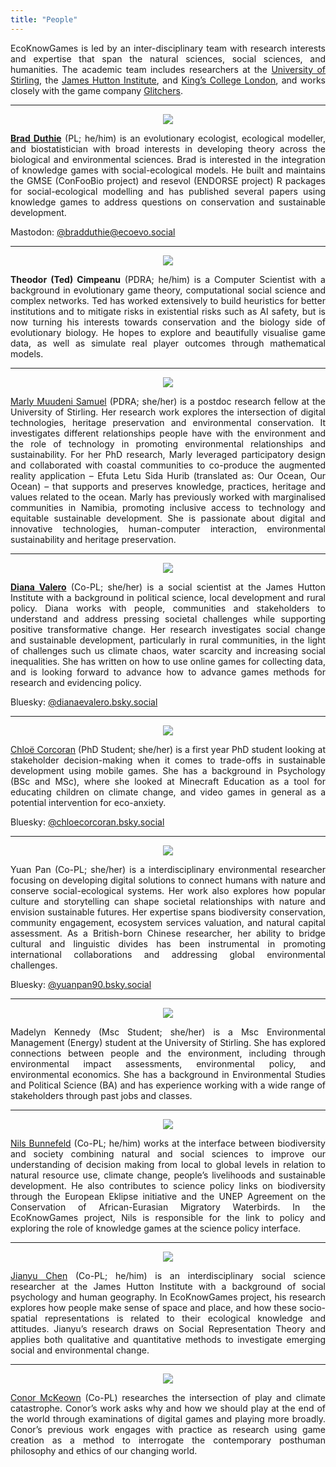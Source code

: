 ```yaml
---
title: "People"
---
```


EcoKnowGames is led by an inter-disciplinary team with research interests and expertise that span the natural sciences, social sciences, and humanities. The academic team includes researchers at the [University of Stirling](https://www.stir.ac.uk/), the [James Hutton Institute](https://www.hutton.ac.uk/), and [King's College London](https://www.kcl.ac.uk/), and works closely with the game company [Glitchers](https://www.glitchers.com/).


<hr>
<style>
body {
text-align: justify}
</style>


<center>

![](img/self.png)

</center>

**[Brad Duthie](http://bradduthie.github.io/)** (PL; he/him) is an evolutionary ecologist, ecological modeller, and biostatistician with broad interests in developing theory across the biological and environmental sciences. Brad is interested in the integration of knowledge games with social-ecological models. He built and maintains the GMSE (ConFooBio project) and resevol (ENDORSE project) R packages for social-ecological modelling and has published several papers using knowledge games to address questions on conservation and sustainable development.

Mastodon: [@bradduthie@ecoevo.social](https://ecoevo.social/@bradduthie)


<hr>

<center>

![](img/ted.jpg)

</center>

**Theodor (Ted) Cimpeanu** (PDRA; he/him) is a Computer Scientist with a background in evolutionary game theory, computational social science and complex networks. Ted has worked extensively to build heuristics for better institutions and to mitigate risks in existential risks such as AI safety, but is now turning his interests towards conservation and the biology side of evolutionary biology. He hopes to explore and beautifully visualise game data, as well as simulate real player outcomes through mathematical models.

<hr>

<center>

![](img/marly.jpg)

</center>

[Marly Muudeni Samuel](https://www.linkedin.com/in/marly-muudeni-samuel-7b1a3184/) (PDRA; she/her) is a postdoc research fellow at the University of Stirling. Her research work explores the intersection of digital technologies, heritage preservation and environmental conservation. It investigates different relationships people have with the environment and the role of technology in promoting environmental relationships and sustainability. For her PhD research, Marly leveraged participatory design and collaborated with coastal communities to co-produce the augmented reality application – Efuta Letu Sida Hurib (translated as: Our Ocean, Our Ocean) – that supports and preserves knowledge, practices, heritage and values related to the ocean. Marly has previously worked with marginalised communities in Namibia, promoting inclusive access to technology and equitable sustainable development. She is passionate about digital and innovative technologies, human-computer interaction, environmental sustainability and heritage preservation.  

<hr>

<center>

![](img/diana.jpg)

</center>

**[Diana Valero](https://www.hutton.ac.uk/people/diana-valero/)** (Co-PL; she/her) is a social scientist at the James Hutton Institute with a background in political science, local development and rural policy. Diana works with people, communities and stakeholders to understand and address pressing societal challenges while supporting positive transformative change. Her research investigates social change and sustainable development, particularly in rural communities, in the light of challenges such us climate chaos, water scarcity and increasing social inequalities. She has written on how to use online games for collecting data, and is looking forward to advance how to advance games methods for research and evidencing policy.

Bluesky: [@dianaevalero.bsky.social](https://bsky.app/profile/dianaevalero.bsky.social)

<hr>

<center>

![](img/chloe.png)

</center>


[Chlo&#235; Corcoran](https://bsky.app/profile/chloecorcoran.bsky.social) (PhD Student; she/her) is a first year PhD student looking at stakeholder decision-making when it comes to trade-offs in sustainable development using mobile games. She has a background in Psychology (BSc and MSc), where she looked at Minecraft Education as a tool for educating children on climate change, and video games in general as a potential intervention for eco-anxiety. 

Bluesky: [@chloecorcoran.bsky.social](https://bsky.app/profile/chloecorcoran.bsky.social)

<hr>

<center>

![](img/yuan.jpg)

</center>

Yuan Pan (Co-PL; she/her) is a interdisciplinary environmental researcher focusing on developing digital solutions to connect humans with nature and conserve social-ecological systems. Her work also explores how popular culture and storytelling can shape societal relationships with nature and envision sustainable futures. Her expertise spans biodiversity conservation, community engagement, ecosystem services valuation, and natural capital assessment. As a British-born Chinese researcher, her ability to bridge cultural and linguistic divides has been instrumental in promoting international collaborations and addressing global environmental challenges.


Bluesky: [@yuanpan90.bsky.social](https://bsky.app/profile/yuanpan90.bsky.social)

<hr>

<center>

![](img/madelyn.jpg)

</center>


Madelyn Kennedy (Msc Student; she/her) is a Msc Environmental Management (Energy) student at the University of Stirling. She has explored connections between people and the environment, including through environmental impact assessments, environmental policy, and environmental economics. She has a background in Environmental Studies and Political Science (BA) and has experience working with a wide range of stakeholders through past jobs and classes.  


<hr>

<center>

![](img/nils.jpg)

</center>


[Nils Bunnefeld](https://www.stir.ac.uk/people/257162) (Co-PL; he/him) works at the interface between biodiversity and society combining natural and social sciences to improve our understanding of decision making from local to global levels in relation to natural resource use, climate change, people's livelihoods and sustainable development. He also contributes to science policy links on biodiversity through the European Eklipse initiative and the UNEP Agreement on the Conservation of African-Eurasian Migratory Waterbirds. In the EcoKnowGames project, Nils is responsible for the link to policy and exploring the role of knowledge games at the science policy interface.  





<hr>

<center>

![](img/jianyu.jpg)

</center>


[Jianyu Chen](https://www.hutton.ac.uk/people/jianyu-chen/) (Co-PL; he/him) is an interdisciplinary social science researcher at the James Hutton Institute with a background of social psychology and human geography. In EcoKnowGames project, his research explores how people make sense of space and place, and how these socio-spatial representations is related to their ecological knowledge and attitudes. Jianyu's research draws on Social Representation Theory and applies both qualitative and quantitative methods to investigate emerging social and environmental change.





<hr>

<center>

![](img/conor.jpg)

</center>


[Conor McKeown](https://www.stir.ac.uk/people/1784983) (Co-PL) researches the intersection of play and climate catastrophe. Conor's work asks why and how we should play at the end of the world through examinations of digital games and playing more broadly. Conor's previous work engages with practice as research using game creation as a method to interrogate the contemporary posthuman philosophy and ethics of our changing world. 

